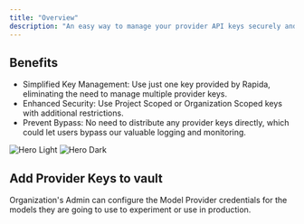 ```yaml
---
title: "Overview"
description: "An easy way to manage your provider API keys securely and simplify usage of your provider key."
---
```


## Benefits

- Simplified Key Management: Use just one key provided by Rapida, eliminating the need to manage multiple provider keys.
- Enhanced Security: Use Project Scoped or Organization Scoped keys with additional restrictions.
- Prevent Bypass: No need to distribute any provider keys directly, which could let users bypass our valuable logging and monitoring.

<img
  className="block dark:hidden"
  src="/images/light-sc-07.png"
  alt="Hero Light"
/>
<img className="hidden dark:block" src="/images/sc-07.png" alt="Hero Dark" />

## Add Provider Keys to vault

Organization's Admin can configure the Model Provider credentials for the models they are going to use to experiment or use in production.
